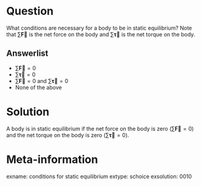 Question
========
What conditions are necessary for a body to be in static equilibrium? Note that $\sum \boldsymbol{\vec{F}}$ is the net force on the body and $\sum \boldsymbol{\vec{\tau}}$ is the net torque on the body.

Answerlist
----------
* $\sum \boldsymbol{\vec{F}} = 0$
* $\sum \boldsymbol{\vec{\tau}} = 0$
* $\sum \boldsymbol{\vec{F}} = 0$ and $\sum \boldsymbol{\vec{\tau}} = 0$
* None of the above

Solution
========
A body is in static equilibrium if the net force on the body is zero ($\sum \boldsymbol{\vec{F}} = 0$) and the net torque on the body is zero ($\sum \boldsymbol{\vec{\tau}} = 0$).

Meta-information
================
exname: conditions for static equilibrium
extype: schoice
exsolution: 0010
